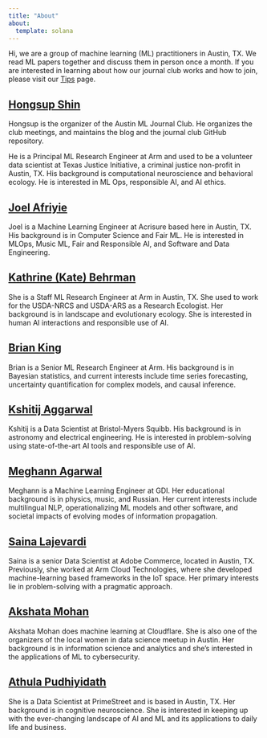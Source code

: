 ```yaml
---
title: "About"
about:
  template: solana
---
```


Hi, we are a group of machine learning (ML) practitioners in Austin, TX. We read ML papers together and discuss them in person once a month. If you are interested in learning about how our journal club works and how to join, please visit our [Tips](https://austinmljournalclub.github.io/readme.html) page.

## [Hongsup Shin](https://www.linkedin.com/in/hongsupshin/)
Hongsup is the organizer of the Austin ML Journal Club. He organizes the club meetings, and maintains the blog and the journal club GitHub repository. 

He is a Principal ML Research Engineer at Arm and used to be a volunteer data scientist at Texas Justice Initiative, a criminal justice non-profit in Austin, TX. His background is computational neuroscience and behavioral ecology. He is interested in ML Ops, responsible AI, and AI ethics.

## [Joel Afriyie](https://www.linkedin.com/in/joelafriyie)
Joel is a Machine Learning Engineer at Acrisure based here in Austin, TX. His background is in Computer Science and Fair ML. He is interested in MLOps, Music ML, Fair and Responsible AI, and Software and Data Engineering.

## [Kathrine (Kate) Behrman](https://www.linkedin.com/in/kate-behrman/)
She is a Staff ML Research Engineer at Arm in Austin, TX. She used to work for the USDA-NRCS and USDA-ARS as a Research Ecologist. Her background is in landscape and evolutionary ecology. She is interested in human AI interactions and responsible use of AI.

## [Brian King](https://www.linkedin.com/in/brianking387/)
Brian is a Senior ML Research Engineer at Arm. His background is in Bayesian statistics, and current interests include time series forecasting, uncertainty quantification for complex models, and causal inference.

## [Kshitij Aggarwal](https://www.linkedin.com/in/kshitij13/)
Kshitij is a Data Scientist at Bristol-Myers Squibb. His background is in astronomy and electrical engineering. He is interested in problem-solving using state-of-the-art AI tools and responsible use of AI.

## [Meghann Agarwal](https://www.linkedin.com/in/meghann-agarwal/)
Meghann is a Machine Learning Engineer at GDI. Her educational background is in physics, music, and Russian. Her current interests include multilingual NLP, operationalizing ML models and other software, and societal impacts of evolving modes of information propagation.

## [Saina Lajevardi](https://www.linkedin.com/in/saina199/)
Saina is a senior Data Scientist at Adobe Commerce, located in Austin, TX. Previously, she worked at Arm Cloud Technologies, where she developed machine-learning based frameworks in the IoT space. Her primary interests lie in problem-solving with a pragmatic approach.

## [Akshata Mohan](https://www.linkedin.com/in/akshata-mohan)
Akshata Mohan does machine learning at Cloudflare. She is also one of the organizers of the local women in data science meetup in Austin. Her background is in information science and analytics and she’s interested in the applications of ML to cybersecurity.

## [Athula Pudhiyidath](https://www.linkedin.com/in/athula-pudhiyidath)
She is a Data Scientist at PrimeStreet and is based in Austin, TX. Her background is in cognitive neuroscience. She is interested in keeping up with the ever-changing landscape of AI and ML and its applications to daily life and business.

